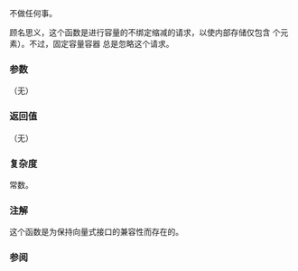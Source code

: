 {{cpp/container/inplace_vector/title|shrink_to_fit}}
{{cpp/container/inplace_vector/navbar}}
{{ddcl|since=c++26|
static constexpr void shrink_to_fit() noexcept;
}}

不做任何事。

顾名思义，这个函数是进行容量的不绑定缩减的请求，以使内部存储仅包含 {{lc|size()}} 个元素）。不过，固定容量容器 {{c/core|std::inplace_vector&lt;T, N&gt;}} 总是忽略这个请求。

===参数===
（无）

===返回值===
（无）

===复杂度===
常数。

===注解===
这个函数是为保持向量式接口的兼容性而存在的。

===参阅===
{{dsc begin}}
{{dsc inc|cpp/container/dsc size|inplace_vector}}
{{dsc inc|cpp/container/dsc resize|inplace_vector}}
{{dsc inc|cpp/container/dsc capacity|inplace_vector}}
{{dsc inc|cpp/container/dsc shrink_to_fit|vector}}
{{dsc inc|cpp/container/dsc shrink_to_fit|deque}}
{{dsc end}}

{{langlinks|de|en|es|fr|it|ja|pl|pt|ru}}